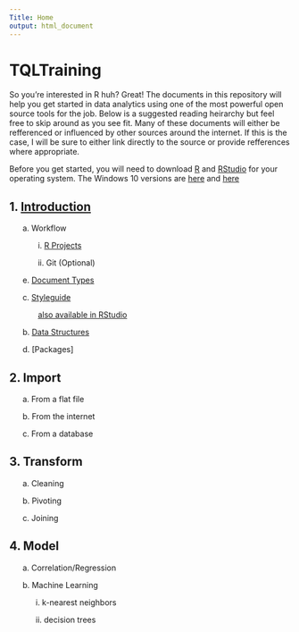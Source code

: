 ```yaml
---
Title: Home
output: html_document
---
```


# TQLTraining


So you're interested in R huh? Great! The documents in this repository will help you get started in data analytics using one of the most powerful open source tools for the job. Below is a suggested reading heirarchy but feel free to skip around as you see fit.  Many of these documents will either be refferenced or influenced by other sources around the internet. If this is the case, I will be sure to either link directly to the source or provide refferences where appropriate.

Before you get started, you will need to download [R](https://www.r-project.org/) and [RStudio](https://www.rstudio.com/products/rstudio/download/) for your operating system. The Windows 10 versions are [here](https://cran.mtu.edu/bin/windows/base/R-3.5.1-win.exe) and [here](https://download1.rstudio.org/RStudio-1.1.456.exe)

## 1. [Introduction](Files/Notebooks/RIntroduction.nb.html)

&nbsp;&nbsp;&nbsp;&nbsp;&nbsp;&nbsp;a. Workflow

&nbsp;&nbsp;&nbsp;&nbsp;&nbsp;&nbsp;&nbsp;&nbsp;&nbsp;&nbsp;&nbsp;&nbsp; i. [R Projects](http://uc-r.github.io/r_projects)

&nbsp;&nbsp;&nbsp;&nbsp;&nbsp;&nbsp;&nbsp;&nbsp;&nbsp;&nbsp;&nbsp;&nbsp; ii. Git (Optional)

&nbsp;&nbsp;&nbsp;&nbsp;&nbsp;&nbsp;e. [Document Types](Files/Notebooks/DocumentTypes.nb.html)

&nbsp;&nbsp;&nbsp;&nbsp;&nbsp;&nbsp;c. [Styleguide](http://adv-r.had.co.nz/Style.html)

&nbsp;&nbsp;&nbsp;&nbsp;&nbsp;&nbsp;&nbsp;&nbsp;&nbsp;&nbsp;&nbsp;&nbsp; [also available in RStudio](Files/Images/StyleGuideOptions.PNG)

&nbsp;&nbsp;&nbsp;&nbsp;&nbsp;&nbsp;b. [Data Structures](Files/Notebooks/DataStructures.nb.html)

&nbsp;&nbsp;&nbsp;&nbsp;&nbsp;&nbsp;d. [Packages]

  
## 2. Import

&nbsp;&nbsp;&nbsp;&nbsp;&nbsp;&nbsp;a. From a flat file

&nbsp;&nbsp;&nbsp;&nbsp;&nbsp;&nbsp;b. From the internet

&nbsp;&nbsp;&nbsp;&nbsp;&nbsp;&nbsp;c. From a database

## 3. Transform


&nbsp;&nbsp;&nbsp;&nbsp;&nbsp;&nbsp;a. Cleaning

&nbsp;&nbsp;&nbsp;&nbsp;&nbsp;&nbsp;b. Pivoting

&nbsp;&nbsp;&nbsp;&nbsp;&nbsp;&nbsp;c. Joining

## 4. Model

&nbsp;&nbsp;&nbsp;&nbsp;&nbsp;&nbsp;a. Correlation/Regression 

&nbsp;&nbsp;&nbsp;&nbsp;&nbsp;&nbsp;b. Machine Learning

&nbsp;&nbsp;&nbsp;&nbsp;&nbsp;&nbsp;&nbsp;&nbsp;&nbsp;&nbsp;&nbsp;&nbsp;i. k-nearest neighbors

&nbsp;&nbsp;&nbsp;&nbsp;&nbsp;&nbsp;&nbsp;&nbsp;&nbsp;&nbsp;&nbsp;&nbsp;ii. decision trees
